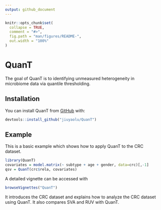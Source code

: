 ```yaml
---
output: github_document
---
```


<!-- README.md is generated from README.Rmd. Please edit that file -->

```r
knitr::opts_chunk$set(
  collapse = TRUE,
  comment = "#>",
  fig.path = "man/figures/README-",
  out.width = "100%"
)
```

# QuanT

<!-- badges: start -->
<!-- badges: end -->

The goal of QuanT is to identifying unmeasured heterogeneity in microbiome data via quantile thresholding.

## Installation

You can install QuanT from [GitHub](https://github.com) with:

```r
devtools::install_github("jiuyaolu/QuanT")
```

## Example

This is a basic example which shows how to apply QuanT to the CRC dataset.

```r
library(QuanT)
covariates = model.matrix(~ subtype + age + gender, data=crc)[,-1]
qsv = QuanT(crc$rela, covariates)
```

A detailed vignette can be accessed with

```r
browseVignettes("QuanT")
```

It introduces the CRC dataset and explains how to analyze the CRC dataset using QuanT. It also compares SVA and RUV with QuanT.

<!-- You'll still need to render `README.Rmd` regularly, to keep `README.md` up-to-date. `devtools::build_readme()` is handy for this. -->
